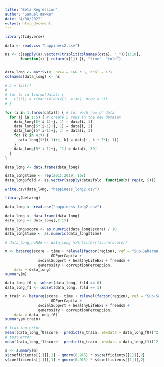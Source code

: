 ```yaml
---
title: "Beta Regression"
author: "Samuel Hawke"
date: "4/30/2022"
output: html_document
---
```


```r
library(tidyverse)

data <- read.csv("happiness2.csv")

ns <- c(sapply(as.vector(strsplit(colnames(data), "_"))[1:10],
       function(x) { return(x[1]) }), "time", "fold")


data_long <- matrix(0, nrow = 168 * 5, ncol = 12)
colnames(data_long) <- ns

# L = list()
# 
# for (i in 1:nrow(data)) {
#   L[[i]] = t(matrix(data[i, 4:38], nrow = 7))
# }

for (i in 1:(nrow(data))) { # for each row of data
  for (j in 1:5) { # create 5 rows in the new dataset
    data_long[5*(i-1)+j, 1] = data[i, 1]
    data_long[5*(i-1)+j, 2] = data[i, 2]
    data_long[5*(i-1)+j, 3] = data[i, 3]
    for (k in 4:9) {
      data_long[5*(i-1)+j, k] = data[i, k + 7*(j-1)]
    }
    data_long[5*(i-1)+j, 11] = data[i, 39]
  }
}

data_long <- data.frame(data_long)

data_long$time <- rep(2015:2019, 168)
data_long$fold <- as.vector(sapply(data$fold, function(x) rep(x, 5)))
```


```r
write.csv(data_long, "happiness_long2.csv")

library(betareg)

data_long <- read.csv("happiness_long2.csv")

data_long <- data.frame(data_long)
data_long <- data_long[,2:13]

data_long$score <- as.numeric(data_long$score) / 10
data_long$time <- as.numeric(data_long$time)

# data_long_noNAN <- data_long %>% filter(!is.na(score))

m <- betareg(score ~ time + relevel(factor(region), ref = "Sub-Saharan Africa") + 
                     GDPperCapita + 
               socialSupport + healthyLifeExp + freedom + 
               generosity + corruptionPerception, 
    data = data_long)
summary(m)

data_long_f0 <- subset(data_long, fold == 0)
data_long_f1 <- subset(data_long, fold == 1)

m_train <- betareg(score ~ time + relevel(factor(region), ref = "Sub-Saharan Africa") + 
                     GDPperCapita + 
               socialSupport + healthyLifeExp + freedom + 
               generosity + corruptionPerception, 
    data = data_long_f0)
summary(m_train)

# training error
mean((data_long_f0$score - predict(m_train, newdata = data_long_f0))^2, na.rm = T) * 10^2
# test error
mean((data_long_f1$score - predict(m_train, newdata = data_long_f1))^2, na.rm = T) * 10^2

s <- summary(m)
s$coefficients[[1]][,1] - qnorm(0.975) * s$coefficients[[1]][,2]
s$coefficients[[1]][,1] + qnorm(0.975) * s$coefficients[[1]][,2]
```